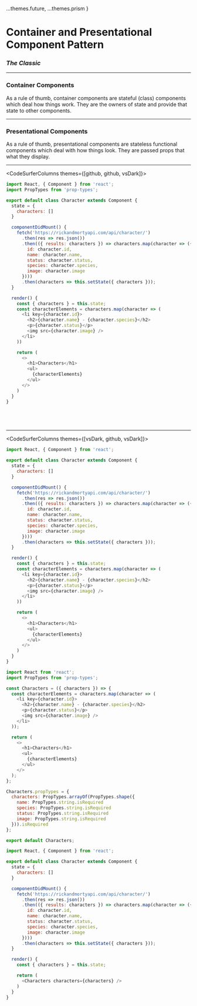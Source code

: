 
  ...themes.future,
  ...themes.prism
}

<Invert>

# Container and Presentational Component Pattern

### *The Classic*

</Invert>

---

<Box p={200}>

### Container Components

As a rule of thumb, container components are stateful (class)
components which deal how things work. They are the owners of
state and provide that state to other components.

</Box>

---

<Box p={200}>

### Presentational Components

As a rule of thumb, presentational components are stateless
functional components which deal with how things look. They
are passed props that what they display.

</Box>

---


<CodeSurferColumns themes={[github, github, vsDark]}>

<Step>

<Box>

<BigCharacters />

</Box>

```js showNumbers title="One Big Component"
import React, { Component } from 'react';
import PropTypes from 'prop-types';

export default class Character extends Component {
  state = {
    characters: []
  }

  componentDidMount() {
    fetch('https://rickandmortyapi.com/api/character/')
      .then(res => res.json())
      .then(({ results: characters }) => characters.map(character => ({
        id: character.id,
        name: character.name,
        status: character.status,
        species: character.species,
        image: character.image
      })))
      .then(characters => this.setState({ characters }));
  }

  render() {
    const { characters } = this.state;
    const characterElements = characters.map(character => (
      <li key={character.id}>
        <h2>{character.name} - {character.species}</h2>
        <p>{character.status}</p>
        <img src={character.image} />
      </li>
    ))

    return (
      <>
        <h1>Characters</h1>
        <ul>
          {characterElements}
        </ul>
      </>
    )
  }
}
```

</Step>

<Step>

<Box>

<BigCharacters />

</Box>

```diff subtitle="this component contains multiple layers"
```

</Step>

<Step>

<Box>

<BigCharacters />

</Box>

```diff 12:18 title="service/model layer" subtitle="how the data looks"
```

</Step>

<Step>

<Box>

<BigCharacters />

</Box>

```diff 10,19 title="container/controller layer" subtitle="fetch the data and store"
```

</Step>

<Step>

<Box>

<BigCharacters />

</Box>

```diff 23:39 title="presentation/view layer" subtitle="display the data"
```

</Step>

</CodeSurferColumns>


---

<CodeSurferColumns themes={[vsDark, github, vsDark]}>

<Step>

```js showNumbers title="One Big Component"
import React, { Component } from 'react';

export default class Character extends Component {
  state = {
    characters: []
  }

  componentDidMount() {
    fetch('https://rickandmortyapi.com/api/character/')
      .then(res => res.json())
      .then(({ results: characters }) => characters.map(character => ({
        id: character.id,
        name: character.name,
        status: character.status,
        species: character.species,
        image: character.image
      })))
      .then(characters => this.setState({ characters }));
  }

  render() {
    const { characters } = this.state;
    const characterElements = characters.map(character => (
      <li key={character.id}>
        <h2>{character.name} - {character.species}</h2>
        <p>{character.status}</p>
        <img src={character.image} />
      </li>
    ))

    return (
      <>
        <h1>Characters</h1>
        <ul>
          {characterElements}
        </ul>
      </>
    )
  }
}
```

```js showNumbers title="Presentational Component"
import React from 'react';
import PropTypes from 'prop-types';

const Characters = ({ characters }) => {
  const characterElements = characters.map(character => (
    <li key={character.id}>
      <h2>{character.name} - {character.species}</h2>
      <p>{character.status}</p>
      <img src={character.image} />
    </li>
  ));

  return (
    <>
      <h1>Characters</h1>
      <ul>
        {characterElements}
      </ul>
    </>
  );
};

Characters.propTypes = {
  characters: PropTypes.arrayOf(PropTypes.shape({
    name: PropTypes.string.isRequired
    species: PropTypes.string.isRequired
    status: PropTypes.string.isRequired
    image: PropTypes.string.isRequired
  })).isRequired
};

export default Characters;
```

```js showNumbers title="Container Component"
import React, { Component } from 'react';

export default class Character extends Component {
  state = {
    characters: []
  }

  componentDidMount() {
    fetch('https://rickandmortyapi.com/api/character/')
      .then(res => res.json())
      .then(({ results: characters }) => characters.map(character => ({
        id: character.id,
        name: character.name,
        status: character.status,
        species: character.species,
        image: character.image
      })))
      .then(characters => this.setState({ characters }));
  }

  render() {
    const { characters } = this.state;

    return (
      <Characters characters={characters} />
    )
  }
}
```

</Step>

<Step subtitle="functionality and business logic goes into containers">

```diff 9:18
```

```diff
```

```diff 9:18 
```

</Step>

<Step subtitle="markup goes into presentational components">

```diff 22:38
```

```diff 4:21
```

```diff
```

</Step>

<Step subtitle="presentational components are used inside of containers">

```diff
```

```diff
```

```diff 25
```

</Step>

<Step subtitle="state from a container is passed to a presentational component via props">

```diff
```

```diff 4[21:34]
```

```diff 5,25[19:41]
```

</Step>

</CodeSurferColumns>
